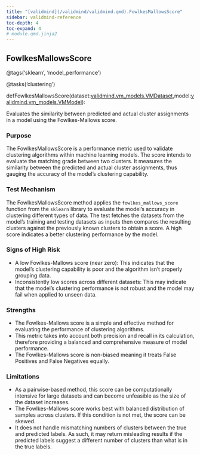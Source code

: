 ```yaml
---
title: "[validmind](/validmind/validmind.qmd).FowlkesMallowsScore"
sidebar: validmind-reference
toc-depth: 4
toc-expand: 4
# module.qmd.jinja2
---
```


<!-- function.qmd.jinja2 -->

## FowlkesMallowsScore<span class="suffix"></span>

<!-- signatures.jinja2 -->

::: {.signature}

<span class="decorators"><span class="decorator">@<span class="n">tags(<span class="s">'sklearn'</span>, <span class="s">'model_performance'</span>)</span></span>

<span class="decorator">@<span class="n">tasks(<span class="s">'clustering'</span>)</span></span> </span>

<span class="kw">def</span><span class="name">FowlkesMallowsScore</span>(<span class="params"><span class="n">dataset</span><span class="p">:</span><a href="/validmind/validmind/vm_models.qmd#vmdataset">validmind.vm_models.VMDataset</a><span class="muted">,</span></span><span class="params"><span class="n">model</span><span class="p">:</span><a href="/validmind/validmind/vm_models.qmd#vmmodel">validmind.vm_models.VMModel</a></span>):

:::

<!-- docstring.jinja2 -->

Evaluates the similarity between predicted and actual cluster assignments in a model using the Fowlkes-Mallows score.

### Purpose

The FowlkesMallowsScore is a performance metric used to validate clustering algorithms within machine learning models. The score intends to evaluate the matching grade between two clusters. It measures the similarity between the predicted and actual cluster assignments, thus gauging the accuracy of the model's clustering capability.

### Test Mechanism

The FowlkesMallowsScore method applies the `fowlkes_mallows_score` function from the `sklearn` library to evaluate the model's accuracy in clustering different types of data. The test fetches the datasets from the model's training and testing datasets as inputs then compares the resulting clusters against the previously known clusters to obtain a score. A high score indicates a better clustering performance by the model.

### Signs of High Risk

- A low Fowlkes-Mallows score (near zero): This indicates that the model's clustering capability is poor and the algorithm isn't properly grouping data.
- Inconsistently low scores across different datasets: This may indicate that the model's clustering performance is not robust and the model may fail when applied to unseen data.

### Strengths

- The Fowlkes-Mallows score is a simple and effective method for evaluating the performance of clustering algorithms.
- This metric takes into account both precision and recall in its calculation, therefore providing a balanced and comprehensive measure of model performance.
- The Fowlkes-Mallows score is non-biased meaning it treats False Positives and False Negatives equally.

### Limitations

- As a pairwise-based method, this score can be computationally intensive for large datasets and can become unfeasible as the size of the dataset increases.
- The Fowlkes-Mallows score works best with balanced distribution of samples across clusters. If this condition is not met, the score can be skewed.
- It does not handle mismatching numbers of clusters between the true and predicted labels. As such, it may return misleading results if the predicted labels suggest a different number of clusters than what is in the true labels.
